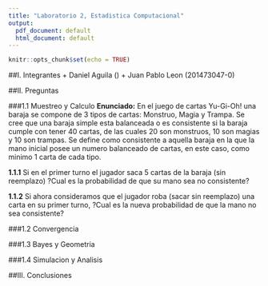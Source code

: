 ```yaml
---
title: "Laboratorio 2, Estadistica Computacional"
output:
  pdf_document: default
  html_document: default
---
```


```r
knitr::opts_chunk$set(echo = TRUE)
```

##I. Integrantes
  + Daniel Aguila ()
  + Juan Pablo Leon (201473047-0)

##II. Preguntas

###1.1 Muestreo y Calculo
**Enunciado:** En el juego de cartas Yu-Gi-Oh! una baraja se compone de 3 tipos de cartas: Monstruo, Magia y Trampa. Se cree que una baraja simple esta balanceada o es consistente si la baraja cumple con tener 40 cartas, de las cuales 20 son monstruos, 10 son magias y 10 son trampas. Se define como consistente a aquella baraja en la que la mano inicial posee un numero balanceado de cartas, en este caso, como minimo 1 carta de cada tipo.

**1.1.1** Si en el primer turno el jugador saca 5 cartas de la baraja (sin reemplazo) ?Cual es la probabilidad de que su mano sea no consistente?

**1.1.2** Si ahora consideramos que el jugador roba (sacar sin reemplazo) una carta en su primer turno, ?Cual es la nueva probabilidad de que la mano no sea consistente?

###1.2 Convergencia

###1.3 Bayes y Geometria

###1.4 Simulacion y Analisis


##III. Conclusiones